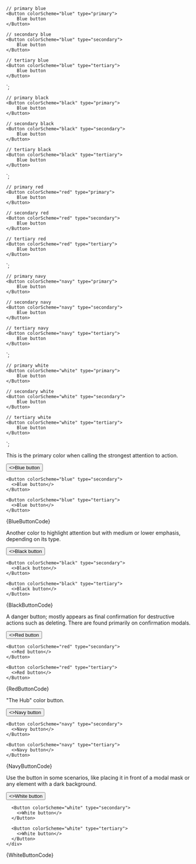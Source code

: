
    // primary blue
    <Button colorScheme="blue" type="primary">
        Blue button
    </Button>

    // secondary blue
    <Button colorScheme="blue" type="secondary">
        Blue button
    </Button>

    // tertiary blue
    <Button colorScheme="blue" type="tertiary">
        Blue button
    </Button>
`;

    // primary black
    <Button colorScheme="black" type="primary">
        Blue button
    </Button>

    // secondary black
    <Button colorScheme="black" type="secondary">
        Blue button
    </Button>

    // tertiary black
    <Button colorScheme="black" type="tertiary">
        Blue button
    </Button>
`;

    // primary red
    <Button colorScheme="red" type="primary">
        Blue button
    </Button>

    // secondary red
    <Button colorScheme="red" type="secondary">
        Blue button
    </Button>

    // tertiary red
    <Button colorScheme="red" type="tertiary">
        Blue button
    </Button>
`;

    // primary navy
    <Button colorScheme="navy" type="primary">
        Blue button
    </Button>

    // secondary navy
    <Button colorScheme="navy" type="secondary">
        Blue button
    </Button>

    // tertiary navy
    <Button colorScheme="navy" type="tertiary">
        Blue button
    </Button>
`;

    // primary white
    <Button colorScheme="white" type="primary">
        Blue button
    </Button>

    // secondary white
    <Button colorScheme="white" type="secondary">
        Blue button
    </Button>

    // tertiary white
    <Button colorScheme="white" type="tertiary">
        Blue button
    </Button>
`;

<Section title="Blue" contained={true} border={true} style={{ paddingRight: 0, paddingLeft: 0 }}>
  <p>
    This is the primary color when calling the strongest attention to
    action.
  </p>

  <Preview wrapper={true}>
    <Button colorScheme="blue" type="primary">
      <>Blue button</>
    </Button>

    <Button colorScheme="blue" type="secondary">
      <>Blue button</>
    </Button>

    <Button colorScheme="blue" type="tertiary">
      <>Blue button</>
    </Button>
  </Preview>

  <Snippet language="js">
    {BlueButtonCode}
  </Snippet>
</Section>

<Section title="Black" contained={true} border={true} style={{ paddingRight: 0, paddingLeft: 0 }}>
  <p>
    Another color to highlight attention but with medium or lower emphasis,
    depending on its type.
  </p>

  <Preview wrapper={true}>
    <Button colorScheme="black" type="primary">
      <>Black button</>
    </Button>

    <Button colorScheme="black" type="secondary">
      <>Black button</>
    </Button>

    <Button colorScheme="black" type="tertiary">
      <>Black button</>
    </Button>
  </Preview>

  <Snippet language="js">
    {BlackButtonCode}
  </Snippet>
</Section>

<Section title="Red" contained={true} border={true} style={{ paddingRight: 0, paddingLeft: 0 }}>
  <p>
    A danger button; mostly appears as final confirmation for destructive
    actions such as deleting. There are found primarily on confirmation
    modals.
  </p>

  <Preview wrapper={true}>
    <Button colorScheme="red" type="primary">
      <>Red button</>
    </Button>

    <Button colorScheme="red" type="secondary">
      <>Red button</>
    </Button>

    <Button colorScheme="red" type="tertiary">
      <>Red button</>
    </Button>
  </Preview>

  <Snippet language="js">
    {RedButtonCode}
  </Snippet>
</Section>

<Section title="Navy" contained={true} border={true} style={{ paddingRight: 0, paddingLeft: 0 }}>
  <p>"The Hub" color button.</p>

  <Preview wrapper={true}>
    <Button colorScheme="navy" type="primary">
      <>Navy button</>
    </Button>

    <Button colorScheme="navy" type="secondary">
      <>Navy button</>
    </Button>

    <Button colorScheme="navy" type="tertiary">
      <>Navy button</>
    </Button>
  </Preview>

  <Snippet language="js">
    {NavyButtonCode}
  </Snippet>
</Section>

<Section title="White" contained={true} style={{ paddingRight: 0, paddingBottom: 0, paddingLeft: 0 }}>
  <p>
    Use the button in some scenarios, like placing it in front of a modal
    mask or any element with a dark background.
  </p>

  <Preview wrapper={true}>
    <div style={{ padding: 30, borderRadius: 4, background: '#333' }}>
      <Button colorScheme="white" type="primary">
        <>White button</>
      </Button>

      <Button colorScheme="white" type="secondary">
        <>White button</>
      </Button>

      <Button colorScheme="white" type="tertiary">
        <>White button</>
      </Button>
    </div>
  </Preview>

  <Snippet language="js">
    {WhiteButtonCode}
  </Snippet>
</Section>
